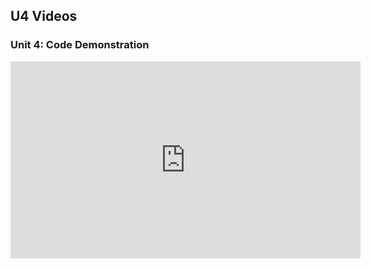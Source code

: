 ## U4 Videos {.unnumbered}

### Unit 4: Code Demonstration

<iframe width="560" height="315" src="https://www.youtube.com/embed/plI-ox9aPQs?si=Hsv2vgL84lhVNMyo" title="YouTube video player" frameborder="0" allow="accelerometer; autoplay; clipboard-write; encrypted-media; gyroscope; picture-in-picture; web-share" referrerpolicy="strict-origin-when-cross-origin" allowfullscreen></iframe>